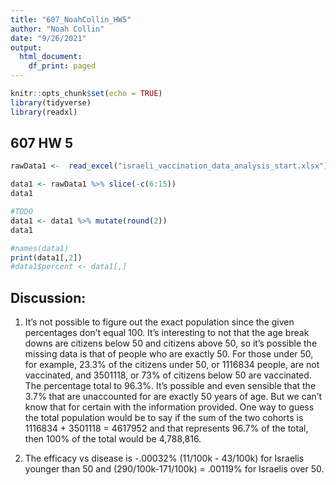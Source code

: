 ---
title: "607_NoahCollin_HW5"
author: "Noah Collin"
date: "9/26/2021"
output:
  html_document:
    df_print: paged
---

```{r setup, include=FALSE}
knitr::opts_chunk$set(echo = TRUE)
library(tidyverse)
library(readxl)
```

## 607 HW 5

```{r initialData}
rawData1 <-  read_excel("israeli_vaccination_data_analysis_start.xlsx")
```

``` {r dropRows, basic cleaning}
data1 <- rawData1 %>% slice(-c(6:15))
data1
```

```{r round crazy decimals}
#TODO
data1 <- data1 %>% mutate(round(2))
data1

```
```{r gatherer}
#names(data1)
print(data1[,2])
#data1$percent <- data1[,]
```
## Discussion:
1)
It's not possible to figure out the exact population since the given percentages don't equal 100.  It's interesting to not that the age break downs are citizens below 50 and citizens above 50, so it's possible the missing data is that of people who are exactly 50.  For those under 50, for example, 23.3% of the citizens under 50, or 1116834 people, are not vaccinated, and 3501118, or 73%  of citizens below 50 are vaccinated.  The percentage total to 96.3%.  It's possible and even sensible that the 3.7% that are unaccounted for are exactly 50 years of age.  But we can't know that for certain with the information provided.  One way to guess the total population would be to say if the sum of the two cohorts is 1116834 + 3501118 = 4617952 and that represents 96.7% of the total, then 100% of the total would be 4,788,816.  

2)
The efficacy vs disease is -.00032% (11/100k - 43/100k) for Israelis younger than 50 and (290/100k-171/100k) =  .00119% for Israelis over 50.